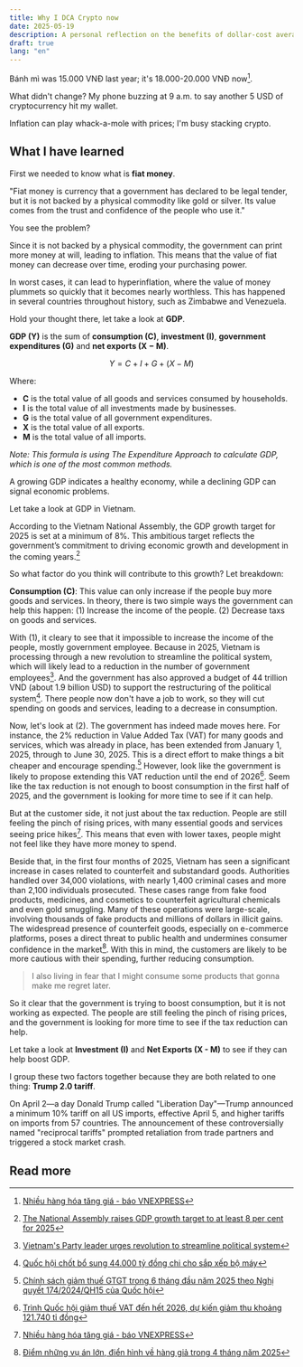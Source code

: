 ```yaml
---
title: Why I DCA Crypto now
date: 2025-05-19
description: A personal reflection on the benefits of dollar-cost averaging in cryptocurrency investments.
draft: true
lang: "en"
---
```


Bánh mì was 15.000 VNĐ last year; it's 18.000-20.000 VNĐ now[^1].

What didn't change? My phone buzzing at 9 a.m. to say another 5 USD of cryptocurrency hit my wallet.  

Inflation can play whack-a-mole with prices; I'm busy stacking crypto.

## What I have learned

First we needed to know what is **fiat money**.

"Fiat money is currency that a government has declared to be legal tender, but it is not backed by a physical commodity like gold or silver. Its value comes from the trust and confidence of the people who use it."

You see the problem?

Since it is not backed by a physical commodity, the government can print more money at will, leading to inflation. This means that the value of fiat money can decrease over time, eroding your purchasing power.

In worst cases, it can lead to hyperinflation, where the value of money plummets so quickly that it becomes nearly worthless. This has happened in several countries throughout history, such as Zimbabwe and Venezuela.

Hold your thought there, let take a look at **GDP**.

**GDP (Y)** is the sum of **consumption (C)**, **investment (I)**, **government expenditures (G)** and **net exports (X − M)**.

$$Y = C + I + G + (X - M)$$

Where:
- **C** is the total value of all goods and services consumed by households.
- **I** is the total value of all investments made by businesses.
- **G** is the total value of all government expenditures.
- **X** is the total value of all exports.
- **M** is the total value of all imports.

*Note: This formula is using The Expenditure Approach to calculate GDP, which is one of the most common methods.*

A growing GDP indicates a healthy economy, while a declining GDP can signal economic problems.

Let take a look at GDP in Vietnam.

According to the Vietnam National Assembly, the GDP growth target for 2025 is set at a minimum of 8%. This ambitious target reflects the government’s commitment to driving economic growth and development in the coming years.[^2]

So what factor do you think will contribute to this growth? Let breakdown:

**Consumption (C)**: This value can only increase if the people buy more goods and services. In theory, there is two simple ways the government can help this happen: (1) Increase the income of the people. (2) Decrease taxs on goods and services.

With (1), it cleary to see that it impossible to increase the income of the people, mostly government employee. Because in 2025, Vietnam is processing through a new revolution to streamline the political system, which will likely lead to a reduction in the number of government employees[^4]. And the government has also approved a budget of 44 trillion VND (about 1.9 billion USD) to support the restructuring of the political system[^5]. There people now don't have a job to work, so they will cut spending on goods and services, leading to a decrease in consumption.

Now, let's look at (2). The government has indeed made moves here. For instance, the 2% reduction in Value Added Tax (VAT) for many goods and services, which was already in place, has been extended from January 1, 2025, through to June 30, 2025. This is a direct effort to make things a bit cheaper and encourage spending.[^6] However, look like the government is likely to propose extending this VAT reduction until the end of 2026[^7]. Seem like the tax reduction is not enough to boost consumption in the first half of 2025, and the government is looking for more time to see if it can help.

But at the customer side, it not just about the tax reduction. People are still feeling the pinch of rising prices, with many essential goods and services seeing price hikes[^1]. This means that even with lower taxes, people might not feel like they have more money to spend. 

Beside that, in the first four months of 2025, Vietnam has seen a significant increase in cases related to counterfeit and substandard goods. Authorities handled over 34,000 violations, with nearly 1,400 criminal cases and more than 2,100 individuals prosecuted. These cases range from fake food products, medicines, and cosmetics to counterfeit agricultural chemicals and even gold smuggling. Many of these operations were large-scale, involving thousands of fake products and millions of dollars in illicit gains. The widespread presence of counterfeit goods, especially on e-commerce platforms, poses a direct threat to public health and undermines consumer confidence in the market[^8]. With this in mind, the customers are likely to be more cautious with their spending, further reducing consumption.

> I also living in fear that I might consume some products that gonna make me regret later.

So it clear that the government is trying to boost consumption, but it is not working as expected. The people are still feeling the pinch of rising prices, and the government is looking for more time to see if the tax reduction can help.

Let take a look at **Investment (I)** and **Net Exports (X - M)** to see if they can help boost GDP.

I group these two factors together because they are both related to one thing: **Trump 2.0 tariff**.

On April 2—a day Donald Trump called "Liberation Day"—Trump announced a minimum 10% tariff on all US imports, effective April 5, and higher tariffs on imports from 57 countries. The announcement of these controversially named "reciprocal tariffs" prompted retaliation from trade partners and triggered a stock market crash.


## Read more
[^1]:[Nhiều hàng hóa tăng giá - báo VNEXPRESS](https://vnexpress.net/nhieu-hang-hoa-tang-gia-4876851.html#:~:text=n%C3%A2ng%20gi%C3%A1%20m%E1%BB%97i%20chi%E1%BA%BFc%20b%C3%A1nh)
[^2]:[The National Assembly raises GDP growth target to at least 8 per cent for 2025](https://vneconomy.vn/the-national-assembly-raises-gdp-growth-target-to-at-least-8-per-cent-for-2025.htm)
[^3]:[Điểm những vụ án lớn, điển hình về hàng giả trong 4 tháng năm 2025](https://thanhtra.com.vn/an-ninh-trat-tu-D718A18CA/diem-nhung-vu-an-lon-dien-hinh-ve-hang-gia-trong-4-thang-nam-2025-50859b5f4.html)
[^4]: [Vietnam's Party leader urges revolution to streamline political system](https://e.vnexpress.net/news/news/politics/vietnam-s-party-leader-urges-revolution-to-streamline-political-system-4812532.html)
[^5]:[Quốc hội chốt bổ sung 44.000 tỷ đồng chi cho sắp xếp bộ máy](https://vnexpress.net/quoc-hoi-chot-bo-sung-44-000-ty-dong-chi-cho-sap-xep-bo-may-4887112.html)
[^6]:[Chính sách giảm thuế GTGT trong 6 tháng đầu năm 2025 theo Nghị quyết 174/2024/QH15 của Quốc hội](https://www.mof.gov.vn/webcenter/portal/thanhtrabtc/pages_r/l/chi-tiet-tin-thanh-tra-btc?dDocName=MOFUCM340222)
[^7]:[Trình Quốc hội giảm thuế VAT đến hết 2026, dự kiến giảm thu khoảng 121.740 tỉ đồng](https://tuoitre.vn/trinh-quoc-hoi-giam-thue-vat-den-het-2026-du-kien-giam-thu-khoang-121-740-ti-dong-20250513113940732.htm)
[^8]:[Điểm những vụ án lớn, điển hình về hàng giả trong 4 tháng năm 2025](https://thanhtra.com.vn/an-ninh-trat-tu-D718A18CA/diem-nhung-vu-an-lon-dien-hinh-ve-hang-gia-trong-4-thang-nam-2025-50859b5f4.html)